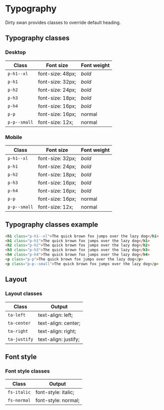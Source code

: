 

<Meta title="CSS/Base/Typography" />

# Typography

Dirty swan provides classes to override default heading.

## Typography classes

### Desktop

| Class        | Font size        | Font weight |
| ------------ | ---------------- | ----------- |
| `p-h1--xl`   | font-size: 48px; | _bold_      |
| `p-h1`       | font-size: 32px; | _bold_      |
| `p-h2`       | font-size: 24px; | _bold_      |
| `p-h3`       | font-size: 18px; | _bold_      |
| `p-h4`       | font-size: 16px; | _bold_      |
| `p-p`        | font-size: 16px; | normal      |
| `p-p--small` | font-size: 12x;  | normal      |

### Mobile

| Class        | Font size        | Font weight |
| ------------ | ---------------- | ----------- |
| `p-h1--xl`   | font-size: 32px; | _bold_      |
| `p-h1`       | font-size: 24px; | _bold_      |
| `p-h2`       | font-size: 18px; | _bold_      |
| `p-h3`       | font-size: 16px; | _bold_      |
| `p-h4`       | font-size: 16px; | _bold_      |
| `p-p`        | font-size: 16px; | normal      |
| `p-p--small` | font-size: 12x;  | normal      |

## Typography classes example

<Preview>
  <Typography />
</Preview>

```html
<h1 class="p-h1--xl">The quick brown fox jumps over the lazy dog</h1>
<h1 class="p-h1">The quick brown fox jumps over the lazy dog</h1>
<h2 class="p-h2">The quick brown fox jumps over the lazy dog</h2>
<h3 class="p-h3">The quick brown fox jumps over the lazy dog</h3>
<h4 class="p-h4">The quick brown fox jumps over the lazy dog</h4>
<p class="p-p">The quick brown fox jumps over the lazy dog</p>
<p class="p-p--small">The quick brown fox jumps over the lazy dog</p>
```

## Layout

### Layout classes

| Class        | Output               |
| ------------ | -------------------- |
| `ta-left`    | text-align: left;    |
| `ta-center`  | text-align: center;  |
| `ta-right`   | text-align: right;   |
| `ta-justify` | text-align: justify; |

## Font style

### Font style classes

| Class       | Output              |
| ----------- | ------------------- |
| `fs-italic` | font-style: italic; |
| `fs-normal` | font-style: normal; |
